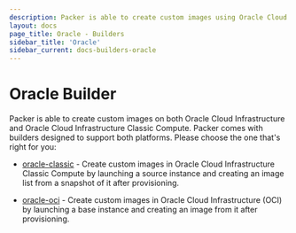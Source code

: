 ```yaml
---
description: Packer is able to create custom images using Oracle Cloud Infrastructure.
layout: docs
page_title: Oracle - Builders
sidebar_title: 'Oracle'
sidebar_current: docs-builders-oracle
---
```


# Oracle Builder

Packer is able to create custom images on both Oracle Cloud Infrastructure and
Oracle Cloud Infrastructure Classic Compute. Packer comes with builders
designed to support both platforms. Please choose the one that's right for you:

- [oracle-classic](/docs/builders/oracle-classic) - Create custom images
  in Oracle Cloud Infrastructure Classic Compute by launching a source
  instance and creating an image list from a snapshot of it after
  provisioning.

- [oracle-oci](/docs/builders/oracle-oci) - Create custom images in
  Oracle Cloud Infrastructure (OCI) by launching a base instance and creating
  an image from it after provisioning.
